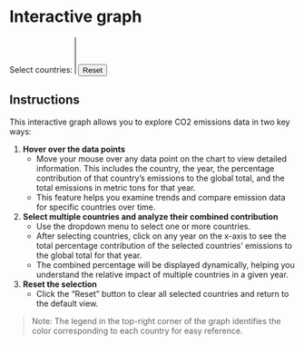 # Interactive graph

<div id="controls">
  <label for="countrySelect">Select countries:</label>
  <select id="countrySelect" multiple>
  </select>
  <button id="resetButton">Reset</button>
</div>

<div id="plot"></div>

## Instructions

This interactive graph allows you to explore CO2 emissions data in two key ways:

1. **Hover over the data points**  
   - Move your mouse over any data point on the chart to view detailed information. This includes the country, the year, the percentage contribution of that country's emissions to the global total, and the total emissions in metric tons for that year.  
   - This feature helps you examine trends and compare emission data for specific countries over time.

2. **Select multiple countries and analyze their combined contribution**  
   - Use the dropdown menu to select one or more countries.  
   - After selecting countries, click on any year on the x-axis to see the total percentage contribution of the selected countries' emissions to the global total for that year.  
   - The combined percentage will be displayed dynamically, helping you understand the relative impact of multiple countries in a given year.

3. **Reset the selection**  
   - Click the "Reset" button to clear all selected countries and return to the default view.

> Note: The legend in the top-right corner of the graph identifies the color corresponding to each country for easy reference.

<script src="https://cdn.jsdelivr.net/npm/d3@7"></script>
<script src="scripts/myscript.js"></script>


